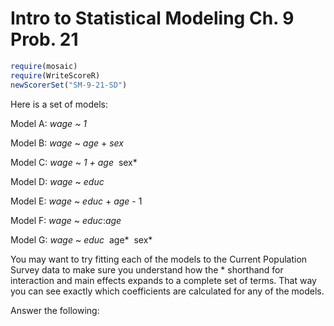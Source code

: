Intro to Statistical Modeling Ch. 9 Prob. 21
========================================================
```r
require(mosaic)
require(WriteScoreR)
newScorerSet("SM-9-21-SD")
```

Here is a set of models:

Model A:  *wage* ~ *1*

Model B:  *wage* ~ *age* + *sex*

Model C:  *wage* ~ *1 + age *\ sex*

Model D:  *wage* ~ *educ*

Model E:  *wage* ~ *educ* + *age* - 1

Model F:  *wage* ~ *educ*:*age*

Model G:  *wage* ~ *educ* *\ *age* *\ *sex*


You may want to try fitting each of the models to the Current
Population Survey data \datasetCPS to make sure you understand how the
* shorthand for interaction and main effects expands to a
complete set of terms.  That way you can see exactly which
coefficients are calculated for any of the models.

Answer the following:
\begin{enumerate}
\item B is nested in A. \TrueOrFalse[itemname=BinA]{F} 
\begin{AnswerText}
False, A is nested in B.  The intercept term 1 is implicitly included in B.
\end{AnswerText}

\item D is nested in E. \TrueOrFalse[itemname=DinE]{F} 

\begin{AnswerText}
False.  D includes the intercept term, but E does not.
\end{AnswerText}

\item B is nested in C. \TrueOrFalse[itemname=BinC]{T} 

\begin{AnswerText}
True.  C includes all the terms in B plus the interaction term \VN{age}:\VN{sex}.
\end{AnswerText}

\item All of the models A-F are nested in G. \TrueOrFalse[itemname=AllinG]{T} 

\begin{AnswerText}
True. The notation \VN{educ}*\VN{age}*\VN{sex} includes all the main terms, all the two-variable interaction terms, a three-variable interaction term.  The intercept is also included, by default.
\end{AnswerText}


\item D is nested in F. \TrueOrFalse[itemname=DinF]{F} 

\begin{AnswerText}
False.  F includes an intercept and an interaction term \VN{educ}:\VN{age}, 
but not the main term \VN{educ}.
\end{AnswerText}

\item At least one of the models
A-G is nested in \model{\VN{educ}}{\VN{age}}. \TrueOrFalse[itemname=wrongresponse]{F} 

\begin{AnswerText}
False.  The model \model{\VN{educ}}{\VN{age}} has a different response variable than any of the models A-G.
\end{AnswerText}


\end{enumerate}


